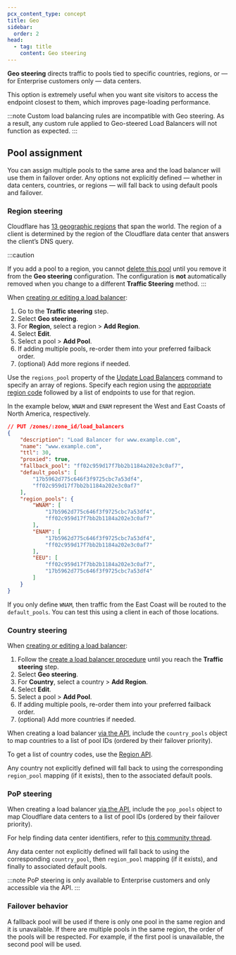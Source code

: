 ```yaml
---
pcx_content_type: concept
title: Geo
sidebar:
  order: 2
head:
  - tag: title
    content: Geo steering
---
```



**Geo steering** directs traffic to pools tied to specific countries, regions, or — for Enterprise customers only — data centers.

This option is extremely useful when you want site visitors to access the endpoint closest to them, which improves page-loading performance.

:::note
Custom load balancing rules are incompatible with Geo steering. As a result, any custom rule applied to Geo-steered Load Balancers will not function as expected.
:::

## Pool assignment

You can assign multiple pools to the same area and the load balancer will use them in failover order. Any options not explicitly defined — whether in data centers, countries, or regions — will fall back to using default pools and failover.

### Region steering

Cloudflare has [13 geographic regions](/load-balancing/reference/region-mapping-api/#list-of-load-balancer-regions) that span the world. The region of a client is determined by the region of the Cloudflare data center that answers the client’s DNS query.

:::caution

If you add a pool to a region, you cannot [delete this pool](/load-balancing/pools/create-pool/#delete-a-pool) until you remove it from the **Geo steering** configuration. The configuration is **not** automatically removed when you change to a different **Traffic Steering** method.
:::

<Tabs syncKey="dashPlusAPI"> <TabItem label="Dashboard">

When [creating or editing a load balancer](/load-balancing/load-balancers/create-load-balancer/):

1. Go to the **Traffic steering** step.
2. Select **Geo steering**.
3. For **Region**, select a region > **Add Region**.
4. Select **Edit**.
5. Select a pool > **Add Pool**.
6. If adding multiple pools, re-order them into your preferred failback order.
7. (optional) Add more regions if needed.

</TabItem> <TabItem label="API">

Use the `regions_pool` property of the [Update Load Balancers](/api/resources/load_balancers/methods/update/) command to specify an array of regions. Specify each region using the [appropriate region code](/load-balancing/reference/region-mapping-api/#list-of-load-balancer-regions) followed by a list of endpoints to use for that region.

In the example below, `WNAM` and `ENAM` represent the West and East Coasts of North America, respectively.

```json title="Request"
// PUT /zones/:zone_id/load_balancers
{
	"description": "Load Balancer for www.example.com",
	"name": "www.example.com",
	"ttl": 30,
	"proxied": true,
	"fallback_pool": "ff02c959d17f7bb2b1184a202e3c0af7",
	"default_pools": [
		"17b5962d775c646f3f9725cbc7a53df4",
		"ff02c959d17f7bb2b1184a202e3c0af7"
	],
	"region_pools": {
		"WNAM": [
			"17b5962d775c646f3f9725cbc7a53df4",
			"ff02c959d17f7bb2b1184a202e3c0af7"
		],
		"ENAM": [
			"17b5962d775c646f3f9725cbc7a53df4",
			"ff02c959d17f7bb2b1184a202e3c0af7"
		],
		"EEU": [
			"ff02c959d17f7bb2b1184a202e3c0af7",
			"17b5962d775c646f3f9725cbc7a53df4"
		]
	}
}
```

If you only define `WNAM`, then traffic from the East Coast will be routed to the `default_pools`. You can test this using a client in each of those locations.

</TabItem> </Tabs>

### Country steering

<Tabs syncKey="dashPlusAPI"> <TabItem label="Dashboard">

When [creating or editing a load balancer](/load-balancing/load-balancers/create-load-balancer/):

1. Follow the [create a load balancer procedure](/load-balancing/load-balancers/create-load-balancer/#create-a-load-balancer) until you reach the **Traffic steering** step.
2. Select **Geo steering**.
3. For **Country**, select a country > **Add Region**.
4. Select **Edit**.
5. Select a pool > **Add Pool**.
6. If adding multiple pools, re-order them into your preferred failback order.
7. (optional) Add more countries if needed.

</TabItem> <TabItem label="API">

When creating a load balancer [via the API](/api/resources/load_balancers/methods/create/), include the `country_pools` object to map countries to a list of pool IDs (ordered by their failover priority).

To get a list of country codes, use the [Region API](/load-balancing/reference/region-mapping-api/).

Any country not explicitly defined will fall back to using the corresponding `region_pool` mapping (if it exists), then to the associated default pools.

</TabItem> </Tabs>

### PoP steering

When creating a load balancer [via the API](/api/resources/load_balancers/methods/create/), include the `pop_pools` object to map Cloudflare data centers to a list of pool IDs (ordered by their failover priority).

For help finding data center identifiers, refer to [this community thread](https://community.cloudflare.com/t/is-there-a-way-to-retrieve-cloudflare-pops-list-and-locations-programmatically/234643).

Any data center not explicitly defined will fall back to using the corresponding `country_pool`, then `region_pool` mapping (if it exists), and finally to associated default pools.

:::note
PoP steering is only available to Enterprise customers and only accessible via the API.
:::

### Failover behavior

A fallback pool will be used if there is only one pool in the same region and it is unavailable.
If there are multiple pools in the same region, the order of the pools will be respected. For example, if the first pool is unavailable, the second pool will be used.
